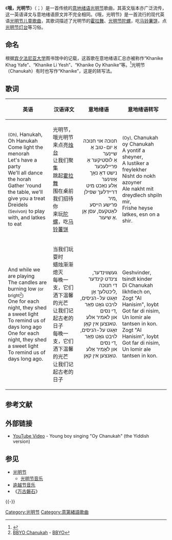 {{JewishMusic}}

《'''哦，光明节'''》（{{lang-yi|חנוכּה אױ חנוכּה|Khanike Oy Khanike}}；{{lang-en|Oh Chanukah}}）是一首传统的[[意地绪语|意地绪语]][[光明节|光明节]]歌曲，其英文版本亦广泛流传，这一英语译文与意地绪语原文并不完全相同。《哦，光明节》是一首流行的现代英语[[光明节|光明节]][[儿童歌曲|儿童歌曲]]，其歌词描述了光明节的[[霍拉舞|霍拉舞]]、[[光明节陀螺|光明节陀螺]]，吃[[马铃薯饼|马铃薯饼]]，点[[光明节灯台|光明节灯台]]等习俗。

==命名==
根据[[宾夕法尼亚大学|宾夕法尼亚大学]]图书馆中的记载，这首歌在意地绪语汇总亦被称作“Khanike Khag Yafe”、“Khanike Li Yesh”、“Khanike Oy Khanike”等。<ref>{{Cite web |url=http://digital.library.upenn.edu/webbin/freedman/searchwords?MyData=Oy%2C+khanike |title=University of Pennsylvania "OY CHANUKAH" |accessdate=2013-11-24 |archive-date=2019-07-25 |archive-url=https://web.archive.org/web/20190725073146/http://digital.library.upenn.edu/webbin/freedman/searchwords?MyData=Oy%2C+khanike |dead-url=no }}</ref>光明节（Chanukah）有时也写作“Khanike”，这是{{link-en|意地绪科学院|YIVO}}的转写法。

== 歌词 ==
{| class="wikitable"
! 英语
! 汉语译文
! 意地绪语
! 意地绪语转写
|-
| <small>(Oh),</small> Hanukah, Oh Hanukah<br>
Come light the menorah<br>
Let's have a party<br>
We'll all dance the horah<br>
Gather 'round the table, we'll give you a treat<br>
Dreidels <small>(Sevivon)</small> to play with, and latkes to eat<br>
|
光明节，哦光明节<br>
来点亮[[光明节灯台|烛台]]<br>
让我们聚集<br>
跳起[[霍拉舞|霍拉舞]]<br>
围在桌前我们招待你<br>
来玩[[光明节陀螺|陀螺]]，吃[[马铃薯饼|马铃薯饼]]<br>
| align="right" |
חנוכה אוי חנוכה<br>
אַ יום-טוב אַ שיינער<br>
אַ לוסטיקער אַ פריילעכער<br>
נישט דאָ נאָך אַזוינער<br>
אַלע נאַכט מיט דריידלעך שפילן מיר,<br>
פרישע הייסע לאַטקעס, עסן אָן אַ שיעור.<br>
| <small>(Oy),</small> Chanukah oy Chanukah<br>
A yontif a sheyner,<br>
A lustiker a freylekher<br>
Nisht do nokh azoyner<br>
Ale nakht mit dreydlech shpiln mir,<br>
Frishe heyse latkes, esn on a shir.<br>
|-
| And while we are playing<br>
The candles are burning low <small>(or bright<ref>[http://www.bbyo.org/teen/index.php?c=157&kat=Chanukah+2#anchor16 BBYO Chanukah] {{Wayback|url=http://www.bbyo.org/teen/index.php?c=157&kat=Chanukah+2#anchor16 |date=20070526230510 }} - [[BBYO|BBYO]]</ref>)</small><br>
One for each night, they shed a sweet light<br>
To remind us of days long ago<br>
One for each night, they shed a sweet light<br>
To remind us of days long ago.<br>
|
当我们玩耍时<br>
蜡烛渐渐熄灭<br>
每晚一支，它们洒下温馨的光芒<br>
让我们记起古老的日子<br>
每晚一支，它们洒下温馨的光芒<br>
让我们记起古老的日子<br>
| align="right" |
געשווינדער, צינדט קינדער <br>
די חנוכה ליכטלעך אָן,<br>
זאָגט על-הניסים, לויבט גאָט פאַר די נסים,<br>
און לאמיר אלע טאנצען אין קאָן.<br>
זאָגט על-הניסים, לויבט גאָט פאַר די נסים,<br>
און לאָמיר אַלע טאַנצען אין קאָן.<br>
| Geshvinder, tsindt kinder<br>
Di Chanukah likhtlech on,<br>
Zogt "Al Hanisim", loybt Got far di nisim,<br>
Un lomir ale tantsen in kon.<br>
Zogt "Al Hanisim", loybt Got far di nisim,<br>
Un lomir ale tantsen in kon.<br>
|}

== 参考文献 ==
{{Reflist}}

== 外部链接 ==
* [http://www.youtube.com/watch?v=ubAG3gcl7Cw YouTube Video]{{Wayback|url=http://www.youtube.com/watch?v=ubAG3gcl7Cw |date=20181103044457 }} - Young boy singing "Oy Chanukah" (the Yiddish version)

== 参见 ==
{{Portal box|犹太教|音乐}}
* [[光明节|光明节]]
** [[光明节音乐|光明节音乐]]
* [[逾越节音乐|逾越节音乐]]
* 《[[万古磐石|万古磐石]]》

{{-}}
{{犹太节日}}

[[Category:光明节|Category:光明节]]
[[Category:意第緒語歌曲|Category:意第緒語歌曲]]